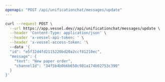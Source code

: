 ```yaml
---
openapi: "POST /api/unificationchat/messages/update"
---
```


<RequestExample>

```bash Request
curl --request POST \
  --url https://app.vessel.dev//api/unificationchat/messages/update \
  --header 'Content-Type: application/json' \
  --header 'x-vessel-api-token: ' \
  --header 'x-vessel-access-token: '\ 
  --data '{
  "id": "e5f32d4fd2115220bd20a2ccf81210ec",
  "message": {
    "text": "New paper order",
    "channelId": "34f5b4b0b6b650c981a174b02753c390"
  }
}'
```

</RequestExample>


      